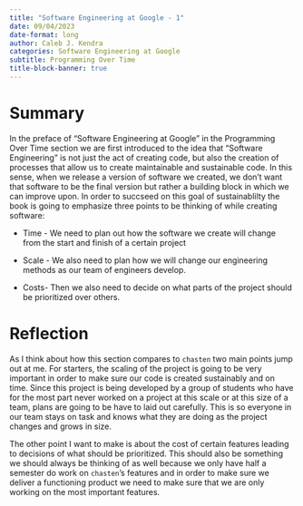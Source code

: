 ```yaml
---
title: "Software Engineering at Google - 1"
date: 09/04/2023
date-format: long
author: Caleb J. Kendra
categories: Software Engineering at Google
subtitle: Programming Over Time
title-block-banner: true
---
```


# Summary

In the preface of "Software Engineering at Google" in the Programming Over Time section we are first introduced to the idea that "Software Engineering" is not just the act of creating code, but also the creation of processes that allow us to create maintainable and sustainable code. In this sense, when we release a version of software we created, we don't want that software to be the final version but rather a building block in which we can improve upon. In order to succseed on this goal of sustainablilty the book is going to emphasize three points to be thinking of while creating software:

- Time - We need to plan out how the software we create will change from the start and finish of a certain project

- Scale - We also need to plan how we will change our engineering methods as our team of engineers develop.

- Costs- Then we also need to decide on what parts of the project should be prioritized over others.

# Reflection

As I think about how this section compares to `chasten` two main points jump out at me. For starters, the scaling of the project is going to be very important in order to make sure our code is created sustainably and on time. Since this project is being developed by a group of students who have for the most part never worked on a project at this scale or at this size of a team, plans are going to be have to laid out carefully. This is so everyone in our team stays on task and knows what they are doing as the project changes and grows in size.

The other point I want to make is about the cost of certain features leading to decisions of what should be prioritized. This should also be something we should always be thinking of as well because we only have half a semester do work on `chasten`'s features and in order to make sure we deliver a functioning product we need to make sure that we are only working on the most important features.

